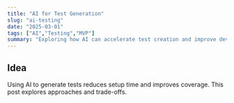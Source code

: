 ```yaml
---
title: "AI for Test Generation"
slug: "ai-testing"
date: "2025-03-01"
tags: ["AI","Testing","MVP"]
summary: "Exploring how AI can accelerate test creation and improve developer productivity."
---
```


## Idea

Using AI to generate tests reduces setup time and improves coverage. This post explores approaches and trade-offs.

